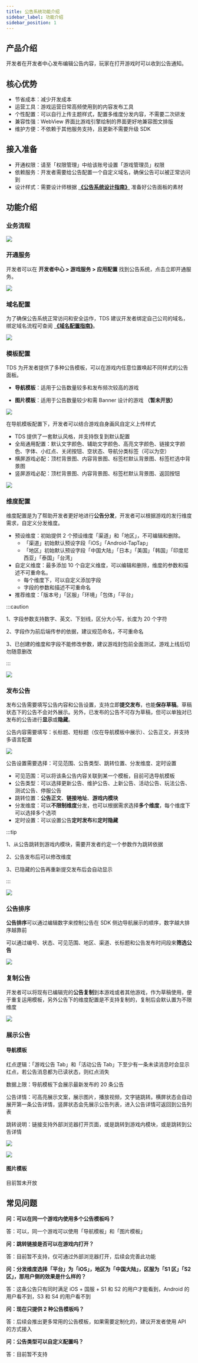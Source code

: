 ```yaml
---
title: 公告系统功能介绍
sidebar_label: 功能介绍
sidebar_position: 1
---
```



## 产品介绍

开发者在开发者中心发布编辑公告内容，玩家在打开游戏时可以收到公告通知。

## 核心优势

- 节省成本：减少开发成本
- 运营工具：游戏运营日常高频使用到的内容发布工具
- 个性配置：可以自行上传主题样式，配置多维度分发内容，不需要二次研发
- 兼容性强：WebView 界面比游戏引擎绘制的界面更好地兼容图文排版
- 维护方便：不依赖于其他服务支持，且更新不需要升级 SDK

## 接入准备

- 开通权限：请至「权限管理」中给该账号设置「游戏管理员」权限
- 依赖服务：开发者需要给公告配置一个自定义域名，确保公告可以被正常访问到
- 设计样式：需要设计师根据 **[《公告系统设计指南》](/design/design-billboard/)** 准备好公告面板的素材

## 功能介绍

### 业务流程

![](/img/billboard/liuchengtu.png)

### 开通服务

开发者可以在 **开发者中心 > 游戏服务 > 应用配置** 找到公告系统，点击立即开通服务。

![](/img/billboard/open_billboard.png)

### 域名配置

为了确保公告系统正常访问和安全运作，TDS 建议开发者绑定自己公司的域名<Conditional region="cn">，绑定域名流程可查阅 **[《域名配置指南》](/sdk/domain/guide/)**</Conditional>。

![](/img/billboard/bond_url.png)

### 模板配置

TDS 为开发者提供了多种公告模板，可以在游戏内任意位置唤起不同样式的公告面板。

- **导航模板**：适用于公告数量较多和发布频次较高的游戏

- **图片模板**：适用于公告数量较少和需 Banner 设计的游戏 **（暂未开放）**

![](/img/billboard/select_mod.png)

在导航模板配置下，开发者可以结合游戏自身画风自定义上传样式

- TDS 提供了一套默认风格，并支持恢复到默认配置
- 全局通用配置：默认文字颜色、辅助文字颜色、高亮文字颜色、链接文字颜色、字体、小红点、关闭按钮、空状态、导航分类标签（可以为空）
- 横屏游戏必配：顶栏背景图、内容背景图、标签栏默认背景图、标签栏选中背景图
- 竖屏游戏必配：顶栏背景图、内容背景图、标签栏默认背景图、返回按钮

![](/img/billboard/edit_mod.png)

### 维度配置

维度配置是为了帮助开发者更好地进行**公告分发**，开发者可以根据游戏的发行维度需求，自定义分发维度。

- 预设维度：初始提供 2 个预设维度「渠道」和「地区」，不可编辑和删除。
  - 「渠道」初始默认预设字段「iOS」「Android-TapTap」
  - 「地区」初始默认预设字段「中国大陆」「日本」「美国」「韩国」「印度尼西亚」「泰国」「台湾」
- 自定义维度：最多添加 10 个自定义维度，可以编辑和删除，维度的参数和描述不可重命名。
  - 每个维度下，可以自定义添加字段
  - 字段的参数和描述不可重命名
- 推荐维度：「版本号」「区服」「环境」「包体」「平台」

:::caution

1、字段参数支持数字、英文、下划线，区分大小写，长度为 20 个字符

2、字段作为前后端传参的依据，建议规范命名，不可重命名

3、已创建的维度和字段不能修改参数，建议游戏封包前全面测试，游戏上线后切勿随意删改

:::

![](/img/billboard/weidu_config.png)

### 发布公告

发布公告需要填写公告内容和公告设置，支持立即**提交发布**，也能**保存草稿**。草稿状态下的公告不会对外展示。另外，已发布的公告不可存为草稿，但可以单独对已发布的公告进行**显示**或**隐藏**。

公告内容需要填写：长标题、短标题（仅在导航模板中展示）、公告正文，并支持多语言配置

![](/img/billboard/release_billboard_content.png)

公告设置需要选择：可见范围、公告类型、跳转位置、分发维度、定时设置

- 可见范围：可以将该条公告内容关联到某一个模板，目前可选导航模板
- 公告类型：可以选择更新公告、维护公告、上新公告、活动公告、玩法公告、测试公告、停服公告
- 跳转位置：**公告正文**、**链接地址**、**游戏内模块**
- 分发维度：可以**不限制维度**分发，也可以根据需求选择**多个维度**，每个维度下可以选择多个选项
- 定时设置：可以设置公告**定时发布**和**定时隐藏**

:::tip

1、从公告跳转到游戏内模块，需要开发者约定一个参数作为跳转依据

2、公告发布后可以修改维度

3、已隐藏的公告再重新提交发布后会自动显示

:::

![](/img/billboard/release_billboard_content.png)

### 公告排序

**公告排序**可以通过编辑数字来控制公告在 SDK 侧边导航展示的顺序，数字越大排序越靠前

可以通过编号、状态、可见范围、地区、渠道、长标题和公告发布时间段来**筛选公告**

![](/img/billboard/billboard_list.png)

### 复制公告

开发者可以将现有已编辑完的**公告复制**到本游戏或者其他游戏，作为草稿使用，便于重复运用模板，另外公告下的维度配置是不支持复制的，复制后会默认置为不限维度

![](/img/billboard/copy_billboard.png)

### 展示公告

#### 导航模板

红点逻辑：「游戏公告 Tab」和「活动公告 Tab」下至少有一条未读消息时会显示红点，若公告消息都为已读状态，则红点消失

数据上限：导航模板下会展示最新发布的 20 条公告

公告详情：可高亮展示文案，展示图片，播放视频，文字链跳转。横屏状态会自动展开第一条公告详情，竖屏状态会先展示公告列表，进入公告详情可返回到公告列表

跳转说明：链接支持外部浏览器打开页面，或是跳转到游戏内模块，或是跳转到公告详情

![](/img/billboard/default_mod.png)

![](/img/billboard/default_mod_shuping.png)

#### 图片模板

目前暂未开放

## 常见问题

**问：可以在同一个游戏内使用多个公告模板吗？**

答：可以，同一个游戏可以使用「导航模板」和「图片模板」

**问：跳转链接是否可以在游戏内打开？**

答：目前暂不支持，仅可通过外部浏览器打开，后续会完善此功能

**问：分发维度选择「平台」为「iOS」，地区为「中国大陆」，区服为「S1 区」「S2 区」，那用户侧的效果是什么样的？**

答：这条公告只有同时满足 iOS + 国服 + S1 和 S2 的用户才能看到，Android 的用户看不到，S3 和 S4 的用户看不到

**问：现在只提供 2 种公告模板吗？**

答：后续会推出更多常用的公告模板，如果需要定制化的，建议开发者使用 API 的方式接入

**问：公告类型可以自定义配置吗？**

答：目前暂不支持

